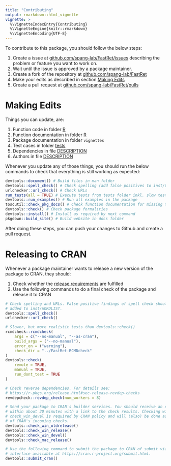 ```yaml
---
title: "Contributing"
output: rmarkdown::html_vignette
vignette: >
  %\VignetteIndexEntry{Contributing}
  %\VignetteEngine{knitr::rmarkdown}
  %\VignetteEncoding{UTF-8}
---
```


To contribute to this package, you should follow the below steps:

1.  Create a issue at
    [github.com/spang-lab/FastRet/issues](https://github.com/spang-lab/FastRet/issues)
    describing the problem or feature you want to work on.
2.  Wait until the issue is approved by a package maintainer.
3.  Create a fork of the repository at
    [github.com/spang-lab/FastRet](https://github.com/spang-lab/FastRet)
4.  Make your edits as described in section [Making Edits](#making-edits)
5.  Create a pull request at
    [github.com/spang-lab/FastRet/pulls](https://github.com/spang-lab/FastRet/pulls)

# Making Edits

Things you can update, are:

1.  Function code in folder [R](R)
2.  Function documentation in folder [R](R)
3.  Package documentation in folder `vignettes`
4.  Test cases in folder [tests](tests)
5.  Dependencies in file [DESCRIPTION](DESCRIPTION)
6.  Authors in file [DESCRIPTION](DESCRIPTION)

Whenever you update any of those things, you should run the below commands to
check that everything is still working as expected:

```R
devtools::document() # Build files in man folder
devtools::spell_check() # Check spelling (add false positives to inst/WORDLIST)
urlchecker::url_check() # Check URLs
run_tests(all = TRUE) # Execute tests from tests folder inkl. slow tests
devtools::run_examples() # Run all examples in the package
toscutil::check_pkg_docs() # Check function documentation for missing tags
devtools::check() # Check package formalities
devtools::install() # Install as required by next command
pkgdown::build_site() # Build website in docs folder
```

After doing these steps, you can push your changes to Github and create a pull
request.

# Releasing to CRAN

Whenever a package maintainer wants to release a new version of the package to
CRAN, they should:

1.  Check whether the
    [release requirements](https://r-pkgs.org/release.html#sec-release-initial)
    are fulfilled
2.  Use the following commands to do a final check of the package and release it
    to CRAN

```R
# Check spelling and URLs. False positive findings of spell check should be
# added to inst/WORDLIST.
devtools::spell_check()
urlchecker::url_check()

# Slower, but more realistic tests than devtools::check()
rcmdcheck::rcmdcheck(
    args = c("--no-manual", "--as-cran"),
    build_args = ("--no-manual"),
    error_on = ("warning"),
    check_dir = "../FastRet-RCMDcheck"
)
devtools::check(
    remote = TRUE,
    manual = TRUE,
    run_dont_test = TRUE
)

# Check reverse dependencies. For details see:
# https://r-pkgs.org/release.html#sec-release-revdep-checks
revdepcheck::revdep_check(num_workers = 8)

# Send your package to CRAN's builder services. You should receive an e-mail
# within about 30 minutes with a link to the check results. Checking with
# check_win_devel is required by CRAN policy and will (also) be done as part
# of CRAN's incoming checks.
devtools::check_win_oldrelease()
devtools::check_win_release()
devtools::check_win_devel()
devtools::check_mac_release()

# Use the following command to submit the package to CRAN of submit via the web
# interface available at https://cran.r-project.org/submit.html.
devtools::submit_cran()
```
